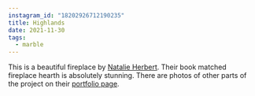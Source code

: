 ```yaml
---
instagram_id: "18202926712190235"
title: Highlands
date: 2021-11-30
tags:
  - marble
---
```


This is a beautiful fireplace by [Natalie Herbert](https://www.natalieherbertdesign.com/). Their book matched fireplace hearth is absolutely stunning. There are photos of other parts of the project on their [portfolio page](https://www.natalieherbertdesign.com/portfolio/highlands).
